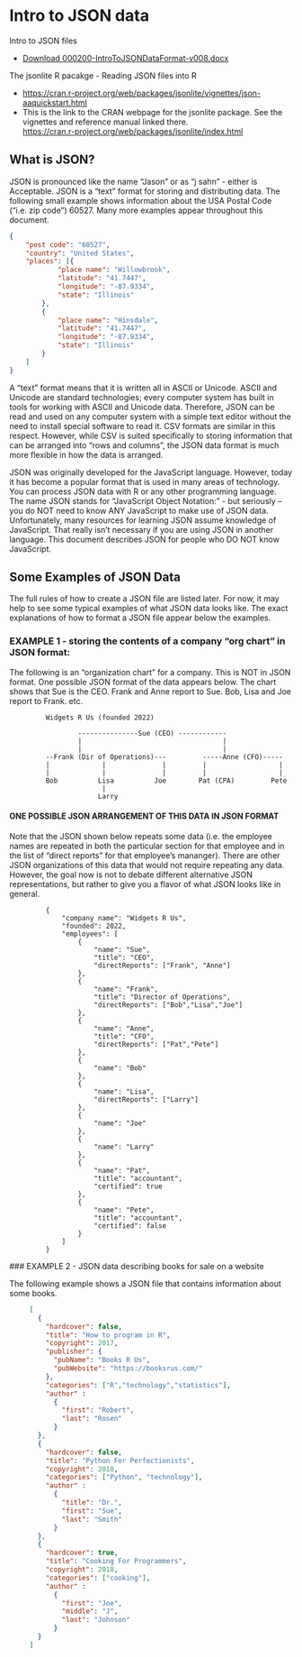 # Intro to JSON data 

Intro to JSON files

  * [Download 000200-IntroToJSONDataFormat-v008.docx](./000200-IntroToJSONDataFormat-v008.docx){download="000200-IntroToJSONDataFormat-v008.docx"}

The jsonlite R pacakge - Reading JSON files into R

  * <https://cran.r-project.org/web/packages/jsonlite/vignettes/json-aaquickstart.html>{target=_blank}
  * This is the link to the CRAN webpage for the jsonlite package. 
    See the vignettes and reference manual linked there.  
    <https://cran.r-project.org/web/packages/jsonlite/index.html>
    
## What is JSON? 

JSON is pronounced like the name "Jason" or as "j sahn" - either is Acceptable. JSON is a "text" format for storing and distributing data. The following small example shows information about the USA Postal Code
(“i.e. zip code”) 60527. Many more examples appear throughout this document. 


```json
{
	"post code": "60527",
	"country": "United States",
	"places": [{
			"place name": "Willowbrook",
			"latitude": "41.7447",
			"longitude": "-87.9334",
			"state": "Illinois"
		},
		{
			"place name": "Hinsdale",
			"latitude": "41.7447",
			"longitude": "-87.9334",
			"state": "Illinois"
		}
	]
}
```

A "text" format means that it is written all in ASCII or Unicode. ASCII and Unicode are standard technologies; every computer system has built in tools for working with ASCII and Unicode data. Therefore, JSON can be read and used on any computer system with a simple text editor without the need to install
special software to read it. CSV formats are similar in this respect. However, while CSV is suited specifically to storing information that can be arranged into "rows and columns", the JSON data format is much more flexible in how the data is arranged.
 
JSON was originally developed for the JavaScript language. However, today it has become a popular format that is used in many areas of technology. You can process JSON data with R or any other programming language. The name JSON stands for "JavaScript Object Notation:" - but seriously – you do NOT need to know ANY JavaScript to make use of JSON data.  Unfortunately, many resources for learning JSON assume knowledge of JavaScript. 
That really isn’t necessary if you are using JSON in another language. This document describes JSON for people who DO NOT know JavaScript. 

## Some Examples of JSON Data

The full rules of how to create a JSON file are listed later. For now, it may help to see some typical examples of what JSON data looks like. The exact explanations of how to format a JSON file appear below the examples.

### EXAMPLE 1 - storing the contents of a company "org chart" in JSON format:

The following is an "organization chart" for a company. This is NOT in JSON format. One possible JSON format of the data appears below. The chart shows that Sue is the CEO. Frank and Anne report to Sue. Bob, Lisa
and Joe report to Frank. etc. 
 
```
         Widgets R Us (founded 2022)
 
                 ---------------Sue (CEO) ------------
                 |                                   |
                 |                                   |
         --Frank (Dir of Operations)---         -----Anne (CFO)-----
         |             |              |         |                  |
         |             |              |         |                  |
         Bob          Lisa          Joe        Pat (CPA)         Pete
                       |
                      Larry
```


#### ONE POSSIBLE JSON ARRANGEMENT OF THIS DATA IN JSON FORMAT

Note that the JSON shown below repeats some data (i.e. the employee names are
repeated in both the particular section for that employee and in the list of
"direct reports" for that employee's mananger). There are other JSON
organizations of this data that would not require repeating any data. However,
the goal now is not to debate different alternative JSON representations, but
rather to give you a flavor of what JSON looks like in general.
 
``` 
         {
             "company name": "Widgets R Us",
             "founded": 2022,
             "employees": [
                 {
                     "name": "Sue",
                     "title": "CEO",
                     "directReports": ["Frank", "Anne"]
                 },
                 {
                     "name": "Frank",
                     "title": "Director of Operations",
                     "directReports": ["Bob","Lisa","Joe"]
                 },
                 {
                     "name": "Anne",
                     "title": "CFO",
                     "directReports": ["Pat","Pete"]
                 },
                 {
                     "name": "Bob"
                 },
                 {
                     "name": "Lisa",
                     "directReports": ["Larry"]
                 },
                 {
                     "name": "Joe"
                 },
                 {
                     "name": "Larry"
                 },
                 {
                     "name": "Pat",
                     "title": "accountant",
                     "certified": true
                 },
                 {
                     "name": "Pete",
                     "title": "accountant",
                     "certified": false
                 }
             ]
         }
 ```
 
 ### EXAMPLE 2 - JSON data describing books for sale on a website

The following example shows a JSON file that contains information about some books.

```json
     [
       {
         "hardcover": false,
         "title": "How to program in R",
         "copyright": 2017,
         "publisher": {
           "pubName": "Books R Us",
           "pubWebsite": "https://booksrus.com/"
         },
         "categories": ["R","technology","statistics"],
         "author" : 
           {
             "first": "Robert",
             "last": "Rosen"
           }
       },
       {
         "hardcover": false,
         "title": "Python For Perfectionists",
         "copyright": 2018,
         "categories": ["Python", "technology"],
         "author" : 
           {
             "title": "Dr.",
             "first": "Sue",
             "last": "Smith"
           }
       },
       {
         "hardcover": true,
         "title": "Cooking For Programmers",
         "copyright": 2018,
         "categories": ["cooking"],
         "author" : 
           {
             "first": "Joe",
             "middle": "J",
             "last": "Johnson"
           }
       }
     ]
``` 
